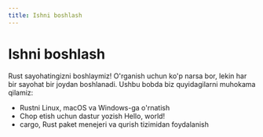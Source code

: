 ```yaml
---
title: Ishni boshlash
---
```


# Ishni boshlash

Rust sayohatingizni boshlaymiz! O'rganish uchun ko'p narsa bor, lekin har bir
sayohat bir joydan boshlanadi. Ushbu bobda biz quyidagilarni muhokama qilamiz:

- Rustni Linux, macOS va Windows-ga o'rnatish
- Chop etish uchun dastur yozish Hello, world!
- cargo, Rust paket menejeri va qurish tizimidan foydalanish
